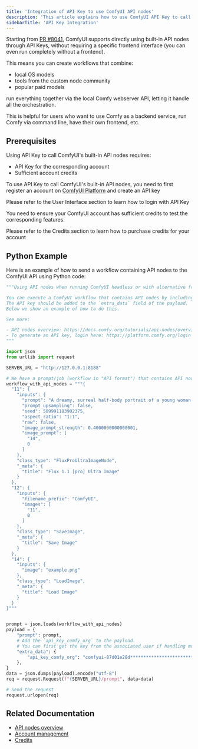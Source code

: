```yaml
---
title: 'Integration of API Key to use ComfyUI API nodes'
description: 'This article explains how to use ComfyUI API Key to call ComfyUI API nodes in headless mode'
sidebarTitle: 'API Key Integration'
---
```


Starting from [PR #8041](https://github.com/comfyanonymous/ComfyUI/pull/8041), ComfyUI supports directly using built-in API nodes through API Keys, without requiring a specific frontend interface (you can even run completely without a frontend).

This means you can create workflows that combine:
- local OS models
- tools from the custom node community
- popular paid models

run everything together via the local Comfy webserver API, letting it handle all the orchestration.

This is helpful for users who want to use Comfy as a backend service, run Comfy via command line, have their own frontend, etc.

## Prerequisites

Using API Key to call ComfyUI's built-in API nodes requires:
- API Key for the corresponding account
- Sufficient account credits

To use API Key to call ComfyUI's built-in API nodes, you need to first register an account on [ComfyUI Platform](https://platform.comfy.org/login) and create an API key

<Card title="Login with API Key" icon="link" href="/interface/user#logging-in-with-an-api-key">
Please refer to the User Interface section to learn how to login with API Key
</Card>

You need to ensure your ComfyUI account has sufficient credits to test the corresponding features.

<Card title="Credits" icon="link" href="/interface/credits">
Please refer to the Credits section to learn how to purchase credits for your account
</Card>


## Python Example

Here is an example of how to send a workflow containing API nodes to the ComfyUI API using Python code:

```python
"""Using API nodes when running ComfyUI headless or with alternative frontend

You can execute a ComfyUI workflow that contains API nodes by including an API key in the prompt.
The API key should be added to the `extra_data` field of the payload.
Below we show an example of how to do this.

See more:

- API nodes overview: https://docs.comfy.org/tutorials/api-nodes/overview
- To generate an API key, login here: https://platform.comfy.org/login
"""

import json
from urllib import request

SERVER_URL = "http://127.0.0.1:8188"

# We have a prompt/job (workflow in "API format") that contains API nodes.
workflow_with_api_nodes = """{
  "11": {
    "inputs": {
      "prompt": "A dreamy, surreal half-body portrait of a young woman meditating. She has a short, straight bob haircut dyed in pastel pink, with soft bangs covering her forehead. Her eyes are gently closed, and her hands are raised in a calm, open-palmed meditative pose, fingers slightly curved, as if levitating or in deep concentration. She wears a colorful dress made of patchwork-like pastel tiles, featuring clouds, stars, and rainbows. Around her float translucent, iridescent soap bubbles reflecting the rainbow hues. The background is a fantastical sky filled with cotton-candy clouds and vivid rainbow waves, giving the entire scene a magical, dreamlike atmosphere. Emphasis on youthful serenity, whimsical ambiance, and vibrant soft lighting.",
      "prompt_upsampling": false,
      "seed": 589991183902375,
      "aspect_ratio": "1:1",
      "raw": false,
      "image_prompt_strength": 0.4000000000000001,
      "image_prompt": [
        "14",
        0
      ]
    },
    "class_type": "FluxProUltraImageNode",
    "_meta": {
      "title": "Flux 1.1 [pro] Ultra Image"
    }
  },
  "12": {
    "inputs": {
      "filename_prefix": "ComfyUI",
      "images": [
        "11",
        0
      ]
    },
    "class_type": "SaveImage",
    "_meta": {
      "title": "Save Image"
    }
  },
  "14": {
    "inputs": {
      "image": "example.png"
    },
    "class_type": "LoadImage",
    "_meta": {
      "title": "Load Image"
    }
  }
}"""


prompt = json.loads(workflow_with_api_nodes)
payload = {
    "prompt": prompt,
    # Add the `api_key_comfy_org` to the payload.
    # You can first get the key from the associated user if handling multiple clients.
    "extra_data": {
        "api_key_comfy_org": "comfyui-87d01e28d*******************************************************"  # replace with actual key
    },
}
data = json.dumps(payload).encode("utf-8")
req = request.Request(f"{SERVER_URL}/prompt", data=data)

# Send the request
request.urlopen(req)

```

## Related Documentation

- [API nodes overview](https://docs.comfy.org/tutorials/api-nodes/overview)
- [Account management](https://docs.comfy.org/interface/user)
- [Credits](https://docs.comfy.org/interface/credits)